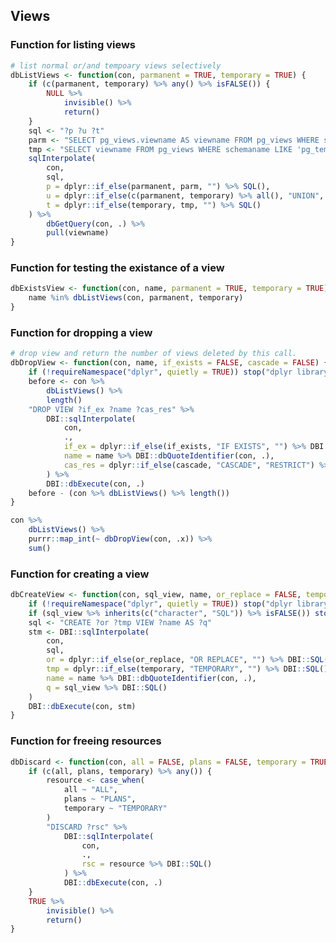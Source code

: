 ## Views

### Function for listing views
```r
# list normal or/and tempoary views selectively
dbListViews <- function(con, parmanent = TRUE, temporary = TRUE) {
    if (c(parmanent, temporary) %>% any() %>% isFALSE()) {
        NULL %>%
            invisible() %>%
            return()
    }
    sql <- "?p ?u ?t"
    parm <- "SELECT pg_views.viewname AS viewname FROM pg_views WHERE schemaname = current_schema()"
    tmp <- "SELECT viewname FROM pg_views WHERE schemaname LIKE 'pg_temp_%'"
    sqlInterpolate(
        con,
        sql,
        p = dplyr::if_else(parmanent, parm, "") %>% SQL(),
        u = dplyr::if_else(c(parmanent, temporary) %>% all(), "UNION", "") %>% SQL(),
        t = dplyr::if_else(temporary, tmp, "") %>% SQL()
    ) %>%
        dbGetQuery(con, .) %>%
        pull(viewname)
}
```

### Function for testing the existance of a view

```r
dbExistsView <- function(con, name, parmanent = TRUE, temporary = TRUE) {
    name %in% dbListViews(con, parmanent, temporary)
}
```

### Function for dropping a view

```r
# drop view and return the number of views deleted by this call.
dbDropView <- function(con, name, if_exists = FALSE, cascade = FALSE) {
    if (!requireNamespace("dplyr", quietly = TRUE)) stop("dplyr library is required.")
    before <- con %>%
        dbListViews() %>%
        length()
    "DROP VIEW ?if_ex ?name ?cas_res" %>%
        DBI::sqlInterpolate(
            con,
            .,
            if_ex = dplyr::if_else(if_exists, "IF EXISTS", "") %>% DBI::SQL(),
            name = name %>% DBI::dbQuoteIdentifier(con, .),
            cas_res = dplyr::if_else(cascade, "CASCADE", "RESTRICT") %>% SQL()
        ) %>%
        DBI::dbExecute(con, .)
    before - (con %>% dbListViews() %>% length())
}
```

```r
con %>%
    dbListViews() %>%
    purrr::map_int(~ dbDropView(con, .x)) %>%
    sum()
```

### Function for creating a view

```r
dbCreateView <- function(con, sql_view, name, or_replace = FALSE, temporary = FALSE) {
    if (!requireNamespace("dplyr", quietly = TRUE)) stop("dplyr library is required.")
    if (sql_view %>% inherits(c("character", "SQL")) %>% isFALSE()) stop("provided sql string is not of class character or SQL.")
    sql <- "CREATE ?or ?tmp VIEW ?name AS ?q"
    stm <- DBI::sqlInterpolate(
        con,
        sql,
        or = dplyr::if_else(or_replace, "OR REPLACE", "") %>% DBI::SQL(),
        tmp = dplyr::if_else(temporary, "TEMPORARY", "") %>% DBI::SQL(),
        name = name %>% DBI::dbQuoteIdentifier(con, .),
        q = sql_view %>% DBI::SQL()
    )
    DBI::dbExecute(con, stm)
}
```

### Function for freeing resources

```r
dbDiscard <- function(con, all = FALSE, plans = FALSE, temporary = TRUE) {
    if (c(all, plans, temporary) %>% any()) {
        resource <- case_when(
            all ~ "ALL",
            plans ~ "PLANS",
            temporary ~ "TEMPORARY"
        )
        "DISCARD ?rsc" %>%
            DBI::sqlInterpolate(
                con,
                .,
                rsc = resource %>% DBI::SQL()
            ) %>%
            DBI::dbExecute(con, .)
    }
    TRUE %>%
        invisible() %>%
        return()
}
```